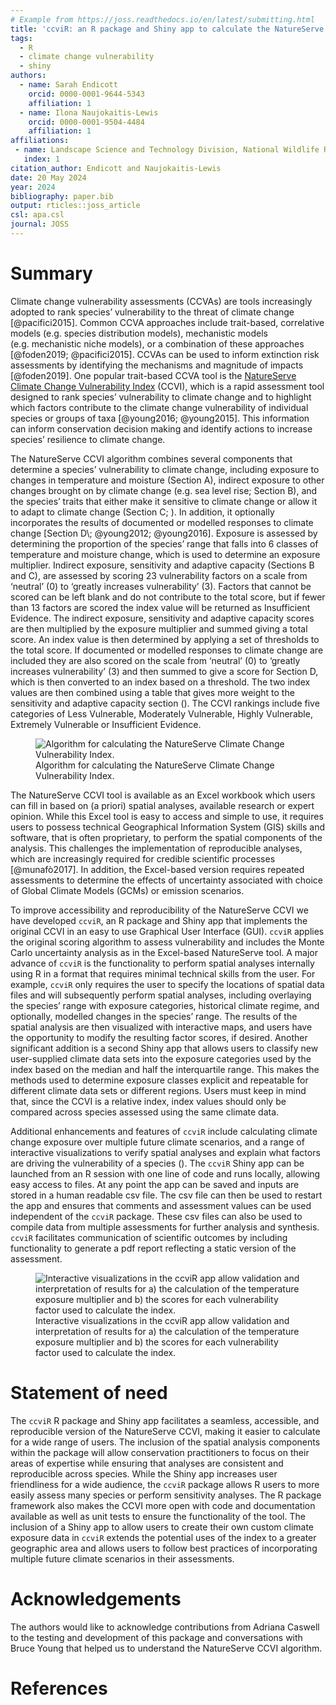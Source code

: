 ```yaml
---
# Example from https://joss.readthedocs.io/en/latest/submitting.html
title: 'ccviR: an R package and Shiny app to calculate the NatureServe Climate Change Vulnerability Index'
tags:
  - R
  - climate change vulnerability
  - shiny
authors:
  - name: Sarah Endicott
    orcid: 0000-0001-9644-5343
    affiliation: 1
  - name: Ilona Naujokaitis-Lewis
    orcid: 0000-0001-9504-4484
    affiliation: 1
affiliations:
 - name: Landscape Science and Technology Division, National Wildlife Research Centre, Environment and Climate Change Canada, Ottawa, ON, Canada
   index: 1
citation_author: Endicott and Naujokaitis-Lewis
date: 20 May 2024
year: 2024
bibliography: paper.bib
output: rticles::joss_article
csl: apa.csl
journal: JOSS
---
```


# Summary

Climate change vulnerability assessments (CCVAs) are tools increasingly adopted to rank species' vulnerability to the threat of climate change [@pacifici2015]. Common CCVA approaches include trait-based, correlative models (e.g. species distribution models), mechanistic models (e.g. mechanistic niche models), or a combination of these approaches [@foden2019; @pacifici2015]. CCVAs can be used to inform extinction risk assessments by identifying the mechanisms and magnitude of impacts [@foden2019]. One popular trait-based CCVA tool is the [NatureServe Climate Change Vulnerability Index](https://www.natureserve.org/conservation-tools/climate-change-vulnerability-index) (CCVI), which is a rapid assessment tool designed to rank species' vulnerability to climate change and to highlight which factors contribute to the climate change vulnerability of individual species or groups of taxa [@young2016; @young2015]. This information can inform conservation decision making and identify actions to increase species' resilience to climate change.

The NatureServe CCVI algorithm combines several components that determine a species' vulnerability to climate change, including exposure to changes in temperature and moisture (Section A), indirect exposure to other changes brought on by climate change (e.g. sea level rise; Section B), and the species' traits that either make it sensitive to climate change or allow it to adapt to climate change (Section C; \autoref{fig:NS-alg}). In addition, it optionally incorporates the results of documented or modelled responses to climate change [Section D\; @young2012; @young2016]. Exposure is assessed by determining the proportion of the species' range that falls into 6 classes of temperature and moisture change, which is used to determine an exposure multiplier. Indirect exposure, sensitivity and adaptive capacity (Sections B and C), are assessed by scoring 23 vulnerability factors on a scale from ‘neutral’ (0) to ‘greatly increases vulnerability’ (3). Factors that cannot be scored can be left blank and do not contribute to the total score, but if fewer than 13 factors are scored the index value will be returned as Insufficient Evidence. The indirect exposure, sensitivity and adaptive capacity scores are then multiplied by the exposure multiplier and summed giving a total score. An index value is then determined by applying a set of thresholds to the total score. If documented or modelled responses to climate change are included they are also scored on the scale from ‘neutral’ (0) to ‘greatly increases vulnerability’ (3) and then summed to give a score for Section D, which is then converted to an index based on a threshold. The two index values are then combined using a table that gives more weight to the sensitivity and adaptive capacity section (\autoref{fig:NS-alg}). The CCVI rankings include five categories of Less Vulnerable, Moderately Vulnerable, Highly Vulnerable, Extremely Vulnerable or Insufficient Evidence.

![Algorithm for calculating the NatureServe Climate Change Vulnerability Index.\label{fig:NS-alg}](NS_ccvi_alg_diagram.png)

The NatureServe CCVI tool is available as an Excel workbook which users can fill in based on (a priori) spatial analyses, available research or expert opinion. While this Excel tool is easy to access and simple to use, it requires users to possess technical Geographical Information System (GIS) skills and software, that is often proprietary, to perform the spatial components of the analysis. This challenges the implementation of reproducible analyses, which are increasingly required for credible scientific processes [@munafò2017]. In addition, the Excel-based version requires repeated assessments to determine the effects of uncertainty associated with choice of Global Climate Models (GCMs) or emission scenarios.

To improve accessibility and reproducibility of the NatureServe CCVI we have developed `ccviR`, an R package and Shiny app that implements the original CCVI in an easy to use Graphical User Interface (GUI). `ccviR` applies the original scoring algorithm to assess vulnerability and includes the Monte Carlo uncertainty analysis as in the Excel-based NatureServe tool. A major advance of `ccviR` is the functionality to perform spatial analyses internally using R in a format that requires minimal technical skills from the user. For example, `ccviR` only requires the user to specify the locations of spatial data files and will subsequently perform spatial analyses, including overlaying the species' range with exposure categories, historical climate regime, and optionally, modelled changes in the species' range. The results of the spatial analysis are then visualized with interactive maps, and users have the opportunity to modify the resulting factor scores, if desired. Another significant addition is a second Shiny app that allows users to classify new user-supplied climate data sets into the exposure categories used by the index based on the median and half the interquartile range. This makes the methods used to determine exposure classes explicit and repeatable for different climate data sets or different regions. Users must keep in mind that, since the CCVI is a relative index, index values should only be compared across species assessed using the same climate data.

Additional enhancements and features of `ccviR` include calculating climate change exposure over multiple future climate scenarios, and a range of interactive visualizations to verify spatial analyses and explain what factors are driving the vulnerability of a species (\autoref{fig:ccviR-app}). The `ccviR` Shiny app can be launched from an R session with one line of code and runs locally, allowing easy access to files. At any point the app can be saved and inputs are stored in a human readable csv file. The csv file can then be used to restart the app and ensures that comments and assessment values can be used independent of the `ccviR` package. These csv files can also be used to compile data from multiple assessments for further analysis and synthesis. `ccviR` facilitates communication of scientific outcomes by including functionality to generate a pdf report reflecting a static version of the assessment.

![Interactive visualizations in the ccviR app allow validation and interpretation of results for a) the calculation of the temperature exposure multiplier and b) the scores for each vulnerability factor used to calculate the index.\label{fig:ccviR-app}](app_visuals.png)

# Statement of need

The `ccviR` R package and Shiny app facilitates a seamless, accessible, and reproducible version of the NatureServe CCVI, making it easier to calculate for a wide range of users. The inclusion of the spatial analysis components within the package will allow conservation practitioners to focus on their areas of expertise while ensuring that analyses are consistent and reproducible across species. While the Shiny app increases user friendliness for a wide audience, the `ccviR` package allows R users to more easily assess many species or perform sensitivity analyses. The R package framework also makes the CCVI more open with code and documentation available as well as unit tests to ensure the functionality of the tool. The inclusion of a Shiny app to allow users to create their own custom climate exposure data in `ccviR` extends the potential uses of the index to a greater geographic area and allows users to follow best practices of incorporating multiple future climate scenarios in their assessments.

# Acknowledgements

The authors would like to acknowledge contributions from Adriana Caswell to the testing and development of this package and conversations with Bruce Young that helped us to understand the NatureServe CCVI algorithm.

# References
